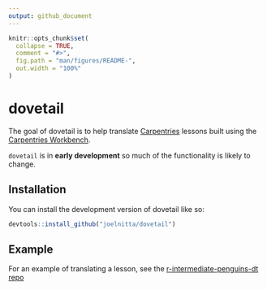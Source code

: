 ```yaml
---
output: github_document
---
```


<!-- README.md is generated from README.Rmd. Please edit that file -->

```r
knitr::opts_chunk$set(
  collapse = TRUE,
  comment = "#>",
  fig.path = "man/figures/README-",
  out.width = "100%"
)
```

# dovetail

<!-- badges: start -->
<!-- badges: end -->

The goal of dovetail is to help translate [Carpentries](https://carpentries.org/) lessons built using the [Carpentries Workbench](https://carpentries.github.io/sandpaper/).

`dovetail` is in **early development** so much of the functionality is likely to change.

## Installation

You can install the development version of dovetail like so:

``` r
devtools::install_github("joelnitta/dovetail")
```

## Example

For an example of translating a lesson, see the [r-intermediate-penguins-dt repo](https://github.com/joelnitta/r-intermediate-penguins-dt)
